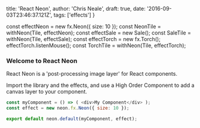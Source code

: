 
  title: 'React Neon',
  author: 'Chris Neale',
  draft: true,
  date: '2016-09-03T23:46:37.121Z',
  tags: ['effects']
}

const effectNeon = new fx.Neon({ size: 10 });
const NeonTile = withNeon(Tile, effectNeon);
const effectSale = new Sale();
const SaleTile = withNeon(Tile, effectSale);
const effectTorch = new fx.Torch();
effectTorch.listenMouse();
const TorchTile = withNeon(Tile, effectTorch);


### Welcome to React Neon

React Neon is a 'post-processing image layer' for React components. 

<Grid>
    <NeonTile />
    <SaleTile />
    <TorchTile />
</Grid>

Import the library and the effects, and use a High Order Component to add a canvas layer to your component.

```javascript
const myComponent = () => ( <div>My Component</div> );
const effect = new neon.fx.Neon({ size: 10 });

export default neon.default(myComponent, effect);
```